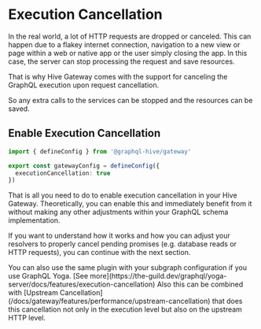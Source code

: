 
# Execution Cancellation

In the real world, a lot of HTTP requests are dropped or canceled. This can happen due to a flakey
internet connection, navigation to a new view or page within a web or native app or the user simply
closing the app. In this case, the server can stop processing the request and save resources.

That is why Hive Gateway comes with the support for canceling the GraphQL execution upon request
cancellation.

So any extra calls to the services can be stopped and the resources can be saved.

## Enable Execution Cancellation

```ts filename="gateway.config.ts"
import { defineConfig } from '@graphql-hive/gateway'

export const gatewayConfig = defineConfig({
  executionCancellation: true
})
```

That is all you need to do to enable execution cancellation in your Hive Gateway. Theoretically, you
can enable this and immediately benefit from it without making any other adjustments within your
GraphQL schema implementation.

If you want to understand how it works and how you can adjust your resolvers to properly cancel
pending promises (e.g. database reads or HTTP requests), you can continue with the next section.

<Callout>
  You can also use the same plugin with your subgraph configuration if you use GraphQL Yoga. [See
  more](https://the-guild.dev/graphql/yoga-server/docs/features/execution-cancellation)
</Callout>

<Callout>
  Also this can be combined with [Upstream
  Cancellation](/docs/gateway/features/performance/upstream-cancellation) that does this
  cancellation not only in the execution level but also on the upstream HTTP level.
</Callout>
